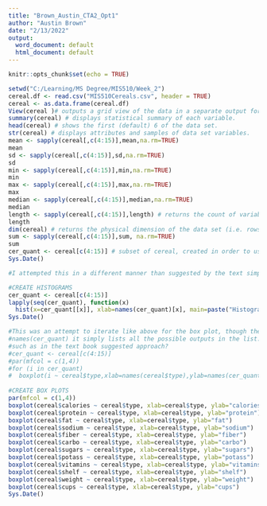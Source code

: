 ---
title: "Brown_Austin_CTA2_Opt1"
author: "Austin Brown"
date: "2/13/2022"
output:
  word_document: default
  html_document: default
---

```{r setup, include=FALSE}
knitr::opts_chunk$set(echo = TRUE)
```
```{r cereal}
setwd("C:/Learning/MS Degree/MIS510/Week_2")
cereal.df <- read.csv("MIS510Cereals.csv", header = TRUE)
cereal <- as.data.frame(cereal.df)
View(cereal )# outputs a grid view of the data in a separate output for review.
summary(cereal) # displays statistical summary of each variable.
head(cereal) # shows the first (default) 6 of the data set.
str(cereal) # displays attributes and samples of data set variables.
mean <- sapply(cereal[,c(4:15)],mean,na.rm=TRUE)
mean
sd <- sapply(cereal[,c(4:15)],sd,na.rm=TRUE)
sd
min <- sapply(cereal[,c(4:15)],min,na.rm=TRUE)
min
max <- sapply(cereal[,c(4:15)],max,na.rm=TRUE)
max
median <- sapply(cereal[,c(4:15)],median,na.rm=TRUE)
median
length <- sapply(cereal[,c(4:15)],length) # returns the count of variables (rows) within the column
length
dim(cereal) # returns the physical dimension of the data set (i.e. rows and columns). This is useful for comparison against length().
sum <- sapply(cereal[,c(4:15)],sum, na.rm=TRUE)
sum
cer_quant <- cereal[c(4:15)] # subset of cereal, created in order to use functions or iterate only on desired columns within the vector.
Sys.Date()
```
```{r hist}
#I attempted this in a different manner than suggested by the text simply as a personal challenge, the output seems to be sufficient.

#CREATE HISTOGRAMS
cer_quant <- cereal[c(4:15)]
lapply(seq(cer_quant), function(x)
  hist(x=cer_quant[[x]], xlab=names(cer_quant)[x], main=paste("Histogram", names(cer_quant)[x]))) # iterates through every vector of columns and applies hist()
Sys.Date()

```
```{r boxplot}
#This was an attempt to iterate like above for the box plot, though the y-axis name threw a wench in the output as even with a static
#names(cer_quant) it simply lists all the possible outputs in the list. Any advice on getting the y-axis labels with using explicit labels
#such as in the text book suggested approach?
#cer_quant <- cereal[c(4:15)]
#par(mfcol = c(1,4))
#for (i in cer_quant)
#  boxplot(i ~ cereal$type,xlab=names(cereal$type),ylab=names(cer_quant)[i], main=paste("BoxPlot", names(cer_quant)[i]))
          
#CREATE BOX PLOTS          
par(mfcol = c(1,4))
boxplot(cereal$calories ~ cereal$type, xlab=cereal$type, ylab="calories")
boxplot(cereal$protein ~ cereal$type, xlab=cereal$type, ylab="protein")
boxplot(cereal$fat ~ cereal$type, xlab=cereal$type, ylab="fat")
boxplot(cereal$sodium ~ cereal$type, xlab=cereal$type, ylab="sodium")
boxplot(cereal$fiber ~ cereal$type, xlab=cereal$type, ylab="fiber")
boxplot(cereal$carbo ~ cereal$type, xlab=cereal$type, ylab="carbo")
boxplot(cereal$sugars ~ cereal$type, xlab=cereal$type, ylab="sugars")
boxplot(cereal$potass ~ cereal$type, xlab=cereal$type, ylab="potass")
boxplot(cereal$vitamins ~ cereal$type, xlab=cereal$type, ylab="vitamins")
boxplot(cereal$shelf ~ cereal$type, xlab=cereal$type, ylab="shelf")
boxplot(cereal$weight ~ cereal$type, xlab=cereal$type, ylab="weight")
boxplot(cereal$cups ~ cereal$type, xlab=cereal$type, ylab="cups")
Sys.Date()
```

